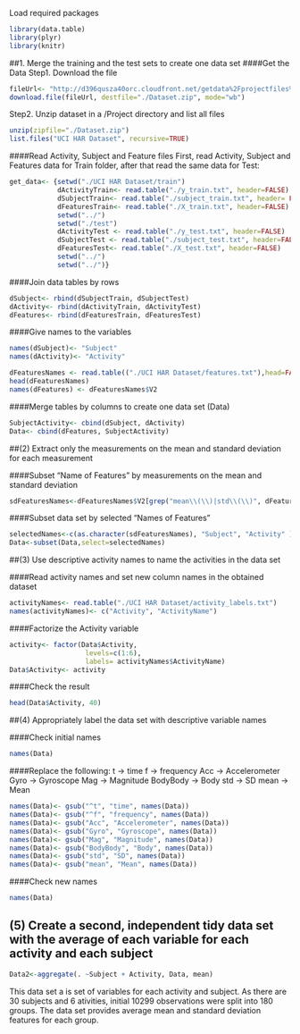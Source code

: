 
Load required packages

```r
library(data.table)
library(plyr)
library(knitr)
```

##1. Merge the training and the test sets to create one data set
####Get the Data 
Step1. Download the file
```r
fileUrl<- "http://d396qusza40orc.cloudfront.net/getdata%2Fprojectfiles%2FUCI%20HAR%20Dataset.zip"
download.file(fileUrl, destfile="./Dataset.zip", mode="wb")
```
Step2. Unzip dataset in a /Project directory and list all files
```r
unzip(zipfile="./Dataset.zip")
list.files("UCI HAR Dataset", recursive=TRUE)
```

####Read Activity, Subject and Feature files
First, read Activity, Subject and Features data for Train folder, after that read the same data for Test:
```r
get_data<- {setwd("./UCI HAR Dataset/train")
            dActivityTrain<- read.table("./y_train.txt", header=FALSE)
            dSubjectTrain<- read.table("./subject_train.txt", header= FALSE)
            dFeaturesTrain<- read.table("./X_train.txt", header=FALSE)          
            setwd("../")
            setwd("./test")
            dActivityTest <- read.table("./y_test.txt", header=FALSE)
            dSubjectTest <- read.table("./subject_test.txt", header=FALSE)
            dFeaturesTest<- read.table("./X_test.txt", header=FALSE) 
            setwd("../")
            setwd("../")}
```
####Join data tables by rows
```r
dSubject<- rbind(dSubjectTrain, dSubjectTest)
dActivity<- rbind(dActivityTrain, dActivityTest)
dFeatures<- rbind(dFeaturesTrain, dFeaturesTest)
```
####Give names to the variables
```r
names(dSubject)<- "Subject"
names(dActivity)<- "Activity"

dFeaturesNames <- read.table(("./UCI HAR Dataset/features.txt"),head=FALSE)
head(dFeaturesNames)
names(dFeatures) <- dFeaturesNames$V2 
```
####Merge tables by columns to create one data set (Data) 
```r
SubjectActivity<- cbind(dSubject, dActivity)
Data<- cbind(dFeatures, SubjectActivity)
```

##(2) Extract only the measurements on the mean and standard deviation for each measurement

####Subset "Name of Features" by measurements on the mean and standard deviation
```r
sdFeaturesNames<-dFeaturesNames$V2[grep("mean\\(\\)|std\\(\\)", dFeaturesNames$V2)]
```
####Subset data set by selected "Names of Features"
```r
selectedNames<-c(as.character(sdFeaturesNames), "Subject", "Activity" )
Data<-subset(Data,select=selectedNames)
```

##(3) Use descriptive activity names to name the activities in the data set

####Read activity names and set new column names in the obtained dataset
```r
activityNames<- read.table("./UCI HAR Dataset/activity_labels.txt")
names(activityNames)<- c("Activity", "ActivityName")
```
####Factorize the Activity variable 
```r
activity<- factor(Data$Activity,
                   levels=c(1:6),
                   labels= activityNames$ActivityName)
Data$Activity<- activity
```
####Check the result
```r
head(Data$Activity, 40)
```

##(4) Appropriately label the data set with descriptive variable names

####Check initial names
```r
names(Data)
```
####Replace the following:
t -> time
f -> frequency
Acc -> Accelerometer
Gyro -> Gyroscope
Mag -> Magnitude
BodyBody -> Body
std -> SD
mean -> Mean 
```r
names(Data)<- gsub("^t", "time", names(Data))
names(Data)<- gsub("^f", "frequency", names(Data))
names(Data)<- gsub("Acc", "Accelerometer", names(Data))
names(Data)<- gsub("Gyro", "Gyroscope", names(Data))
names(Data)<- gsub("Mag", "Magnitude", names(Data))
names(Data)<- gsub("BodyBody", "Body", names(Data))
names(Data)<- gsub("std", "SD", names(Data))
names(Data)<- gsub("mean", "Mean", names(Data))
```
####Check new names
```r
names(Data)
```

## (5) Create a second, independent tidy data set with the average of each variable for each activity and each subject
```r
Data2<-aggregate(. ~Subject + Activity, Data, mean) 
```
This data set a is set of variables for each activity and subject. As there are 30 subjects and 6 ativities, initial 10299 observations were split into 180 groups. The data set provides average mean and standard deviation features for each group. 